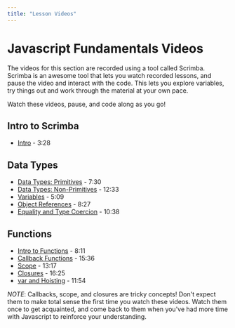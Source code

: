 ```yaml
---
title: "Lesson Videos"
---
```


# Javascript Fundamentals Videos

The videos for this section are recorded using a tool called Scrimba. Scrimba is an awesome tool that lets you watch recorded lessons, and pause the video and interact with the code. This lets you explore variables, try things out and work through the material at your own pace.

Watch these videos, pause, and code along as you go!

## Intro to Scrimba

- [Intro][intro] - 3:28

## Data Types

- [Data Types: Primitives][data-types-primitive] - 7:30
- [Data Types: Non-Primitives][data-types-non-primitive] - 12:33
- [Variables][variables] - 5:09
- [Object References][object-references] - 8:27
- [Equality and Type Coercion][equality-and-coercion] - 10:38

## Functions

- [Intro to Functions][intro-to-functions] - 8:11
- [Callback Functions][callbacks] - 15:36
- [Scope][scope] - 13:17
- [Closures][closures] - 16:25
- [var and Hoisting][var-and-hoisting] - 11:54

*NOTE*: Callbacks, scope, and closures are tricky concepts! Don't expect them to make total sense the first time you watch these videos. Watch them once to get acquainted, and come back to them when you've had more time with Javascript to reinforce your understanding.

<!-- Scrimba -->
[intro]: https://scrimba.com/scrim/cPDERWSE
[data-types-primitive]: https://scrimba.com/scrim/cqp43buR
[data-types-non-primitive]: https://scrimba.com/scrim/c9rJZbA4
[variables]: https://scrimba.com/scrim/cmp987fW
[object-references]: https://scrimba.com/scrim/ckwkgNs7
[equality-and-coercion]: https://scrimba.com/scrim/cqp43BC4

[intro-to-functions]: https://scrimba.com/scrim/cNkLBVTN
[callbacks]: https://scrimba.com/scrim/cMgwBEA2
[scope]: https://scrimba.com/scrim/cEZMqeH3
[closures]: https://scrimba.com/scrim/cLgEmZUZ
[var-and-hoisting]: https://scrimba.com/scrim/cpMmB9uV
